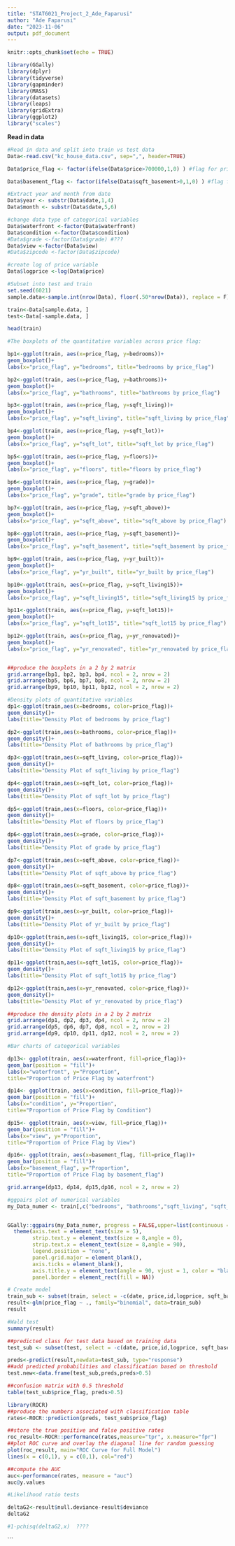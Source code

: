 ---
title: "STAT6021_Project_2_Ade_Faparusi"
author: "Ade Faparusi"
date: "2023-11-06"
output: pdf_document
---

```{r setup, include=FALSE}
knitr::opts_chunk$set(echo = TRUE)
```

```{r}
library(GGally)
library(dplyr)
library(tidyverse)
library(gapminder)
library(MASS)
library(datasets)
library(leaps)
library(gridExtra)
library(ggplot2)
library("scales") 
```
**Read in data **

```{r}
#Read in data and split into train vs test data
Data<-read.csv("kc_house_data.csv", sep=",", header=TRUE)

Data$price_flag <- factor(ifelse(Data$price>700000,1,0) ) #flag for price > $700K

Data$basement_flag <- factor(ifelse(Data$sqft_basement>0,1,0) ) #flag for if there is a basement

#Extract year and month from date 
Data$year <- substr(Data$date,1,4)
Data$month <- substr(Data$date,5,6)

#change data type of categorical variables 
Data$waterfront <-factor(Data$waterfront)
Data$condition <-factor(Data$condition)
#Data$grade <-factor(Data$grade) #???
Data$view <-factor(Data$view)
#Data$zipcode <-factor(Data$zipcode)

#create log of price variable
Data$logprice <-log(Data$price)

#Subset into test and train
set.seed(6021)
sample.data<-sample.int(nrow(Data), floor(.50*nrow(Data)), replace = F)

train<-Data[sample.data, ]
test<-Data[-sample.data, ]

head(train)
```


```{r}
#The boxplots of the quantitative variables across price flag:

bp1<-ggplot(train, aes(x=price_flag, y=bedrooms))+
geom_boxplot()+
labs(x="price_flag", y="bedrooms", title="bedrooms by price_flag")

bp2<-ggplot(train, aes(x=price_flag, y=bathrooms))+
geom_boxplot()+
labs(x="price_flag", y="bathrooms", title="bathrooms by price_flag")

bp3<-ggplot(train, aes(x=price_flag, y=sqft_living))+
geom_boxplot()+
labs(x="price_flag", y="sqft_living", title="sqft_living by price_flag")

bp4<-ggplot(train, aes(x=price_flag, y=sqft_lot))+
geom_boxplot()+
labs(x="price_flag", y="sqft_lot", title="sqft_lot by price_flag")

bp5<-ggplot(train, aes(x=price_flag, y=floors))+
geom_boxplot()+
labs(x="price_flag", y="floors", title="floors by price_flag")

bp6<-ggplot(train, aes(x=price_flag, y=grade))+
geom_boxplot()+
labs(x="price_flag", y="grade", title="grade by price_flag")

bp7<-ggplot(train, aes(x=price_flag, y=sqft_above))+
geom_boxplot()+
labs(x="price_flag", y="sqft_above", title="sqft_above by price_flag")

bp8<-ggplot(train, aes(x=price_flag, y=sqft_basement))+
geom_boxplot()+
labs(x="price_flag", y="sqft_basement", title="sqft_basement by price_flag")

bp9<-ggplot(train, aes(x=price_flag, y=yr_built))+
geom_boxplot()+
labs(x="price_flag", y="yr_built", title="yr_built by price_flag")

bp10<-ggplot(train, aes(x=price_flag, y=sqft_living15))+
geom_boxplot()+
labs(x="price_flag", y="sqft_living15", title="sqft_living15 by price_flag")

bp11<-ggplot(train, aes(x=price_flag, y=sqft_lot15))+
geom_boxplot()+
labs(x="price_flag", y="sqft_lot15", title="sqft_lot15 by price_flag")

bp12<-ggplot(train, aes(x=price_flag, y=yr_renovated))+
geom_boxplot()+
labs(x="price_flag", y="yr_renovated", title="yr_renovated by price_flag")


##produce the boxplots in a 2 by 2 matrix
grid.arrange(bp1, bp2, bp3, bp4, ncol = 2, nrow = 2)
grid.arrange(bp5, bp6, bp7, bp8, ncol = 2, nrow = 2)
grid.arrange(bp9, bp10, bp11, bp12, ncol = 2, nrow = 2)
```



```{r}
#Density plots of quantitative variables
dp1<-ggplot(train,aes(x=bedrooms, color=price_flag))+
geom_density()+
labs(title="Density Plot of bedrooms by price_flag")

dp2<-ggplot(train,aes(x=bathrooms, color=price_flag))+
geom_density()+
labs(title="Density Plot of bathrooms by price_flag")

dp3<-ggplot(train,aes(x=sqft_living, color=price_flag))+
geom_density()+
labs(title="Density Plot of sqft_living by price_flag")

dp4<-ggplot(train,aes(x=sqft_lot, color=price_flag))+
geom_density()+
labs(title="Density Plot of sqft_lot by price_flag")

dp5<-ggplot(train,aes(x=floors, color=price_flag))+
geom_density()+
labs(title="Density Plot of floors by price_flag")

dp6<-ggplot(train,aes(x=grade, color=price_flag))+
geom_density()+
labs(title="Density Plot of grade by price_flag")

dp7<-ggplot(train,aes(x=sqft_above, color=price_flag))+
geom_density()+
labs(title="Density Plot of sqft_above by price_flag")

dp8<-ggplot(train,aes(x=sqft_basement, color=price_flag))+
geom_density()+
labs(title="Density Plot of sqft_basement by price_flag")

dp9<-ggplot(train,aes(x=yr_built, color=price_flag))+
geom_density()+
labs(title="Density Plot of yr_built by price_flag")

dp10<-ggplot(train,aes(x=sqft_living15, color=price_flag))+
geom_density()+
labs(title="Density Plot of sqft_living15 by price_flag")

dp11<-ggplot(train,aes(x=sqft_lot15, color=price_flag))+
geom_density()+
labs(title="Density Plot of sqft_lot15 by price_flag")

dp12<-ggplot(train,aes(x=yr_renovated, color=price_flag))+
geom_density()+
labs(title="Density Plot of yr_renovated by price_flag")

##produce the density plots in a 2 by 2 matrix
grid.arrange(dp1, dp2, dp3, dp4, ncol = 2, nrow = 2)
grid.arrange(dp5, dp6, dp7, dp8, ncol = 2, nrow = 2)
grid.arrange(dp9, dp10, dp11, dp12, ncol = 2, nrow = 2)
```


```{r}
#Bar charts of categorical variables

dp13<- ggplot(train, aes(x=waterfront, fill=price_flag))+
geom_bar(position = "fill")+
labs(x="waterfront", y="Proportion",
title="Proportion of Price Flag by waterfront")

dp14<- ggplot(train, aes(x=condition, fill=price_flag))+
geom_bar(position = "fill")+
labs(x="condition", y="Proportion",
title="Proportion of Price Flag by Condition")

dp15<- ggplot(train, aes(x=view, fill=price_flag))+
geom_bar(position = "fill")+
labs(x="view", y="Proportion",
title="Proportion of Price Flag by View")

dp16<- ggplot(train, aes(x=basement_flag, fill=price_flag))+
geom_bar(position = "fill")+
labs(x="basement_flag", y="Proportion",
title="Proportion of Price Flag by basement_flag")

grid.arrange(dp13, dp14, dp15,dp16, ncol = 2, nrow = 2)


```

```{r}
#ggpairs plot of numerical variables
my_Data_numer <- train[,c("bedrooms", "bathrooms","sqft_living", "sqft_lot", "sqft_living15", "sqft_lot15","floors","grade","sqft_above","sqft_basement")]


GGally::ggpairs(my_Data_numer, progress = FALSE,upper=list(continuous = wrap("cor", size=2))) +
  theme(axis.text = element_text(size = 5),
        strip.text.y = element_text(size = 8,angle = 0),
        strip.text.x = element_text(size = 8,angle = 90),
        legend.position = "none",
        panel.grid.major = element_blank(),
        axis.ticks = element_blank(),
        axis.title.y = element_text(angle = 90, vjust = 1, color = "black"),
        panel.border = element_rect(fill = NA))
```

```{r}
# Create model
train_sub <- subset(train, select = -c(date, price,id,logprice, sqft_basement))
result<-glm(price_flag ~ ., family="binomial", data=train_sub)
result
```


```{r}
#Wald test
summary(result)
```   


```{r}
##predicted class for test data based on training data
test_sub <- subset(test, select = -c(date, price,id,logprice, sqft_basement))

preds<-predict(result,newdata=test_sub, type="response")
##add predicted probabilities and classification based on threshold
test.new<-data.frame(test_sub,preds,preds>0.5)
```

```{r}
##confusion matrix with 0.5 threshold
table(test_sub$price_flag, preds>0.5)
```
```{r}
library(ROCR)
##produce the numbers associated with classification table
rates<-ROCR::prediction(preds, test_sub$price_flag)

##store the true positive and false positive rates
roc_result<-ROCR::performance(rates,measure="tpr", x.measure="fpr")
##plot ROC curve and overlay the diagonal line for random guessing
plot(roc_result, main="ROC Curve for Full Model")
lines(x = c(0,1), y = c(0,1), col="red")

```

```{r}
##compute the AUC
auc<-performance(rates, measure = "auc")
auc@y.values
```

```{r}
#Likelihood ratio tests

deltaG2<-result$null.deviance-result$deviance
deltaG2
```
```{r}
#1-pchisq(deltaG2,x)  ????
```














```

